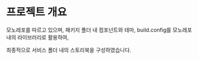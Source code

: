 # 프로젝트 개요

모노레포를 따르고 있으며, 패키지 폴더 내 컴포넌트와 테마, build.config를 모노레포 내의 라이브러리로 활용하여,

최종적으로 서비스 폴더 내의 스토리북을 구성하였습니다.
